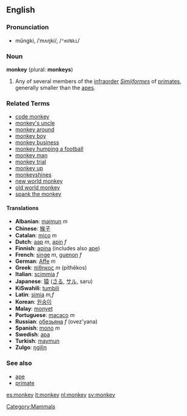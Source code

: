 {{wikipedia}}

==English==
[[Category:Mammals]]

===Pronunciation===
*mŭngki, /ˈmʌŋki/, /<tt>"mVNki</tt>/

===Noun===
'''monkey''' (plural: '''monkeys''')

# Any of several members of the [[infraorder]] ''[[Simiiformes]]'' of [[primate]]s, generally smaller than the [[ape]]s.

===Related Terms===
*[[code monkey]]
*[[monkey's uncle]]
*[[monkey around]]
*[[monkey boy]]
*[[monkey business]]
*[[monkey humping a football]]
*[[monkey man]]
*[[monkey trial]]
*[[monkey up]]
*[[monkeyshines]]
*[[new world monkey]]
*[[old world monkey]]
*[[spank the monkey]]

====Translations====
*'''Albanian''': [[majmun]] ''m''
*'''Chinese''': [[猴子]]
*'''Catalan''': [[mico]] ''m''
*'''Dutch''': [[aap]] ''m'', [[apin]] ''f''
*'''Finnish''': [[apina]] (includes also [[ape]])
*'''French''': [[singe]] ''m'', [[guenon]] ''f''
*'''German''': [[Affe]] ''m''
*'''Greek''': [[πίθηκος]] ''m'' (píthēkos)
*'''Italian''': [[scimmia]] ''f''
*'''Japanese''': [[猿]] ([[さる]], [[サル]], saru)
*'''KiSwahili''': [[tumbili]]
*'''Latin''': [[simia]] ''m,f''
*'''Korean''': [[원숭이]]
*'''Malay''': [[monyet]]
*'''Portuguese''': [[macaco]] ''m''
*'''Russian''': [[обезьяна]] ''f'' (ovez'yana)
*'''Spanish''': [[mono]] ''m''
*'''Swedish''': [[apa]]
*'''Turkish''': [[maymun]]
*'''Zulgo''': [[ŋgìlìŋ]]

===See also===
*[[ape]]
*[[primate]]

[[es:monkey]]
[[it:monkey]]
[[nl:monkey]]
[[sv:monkey]]